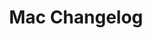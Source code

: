 ---
title: "Mac Changelog"
description: "Releases and updates to the Mac app"
sidebarTitle: "Mac"
---
